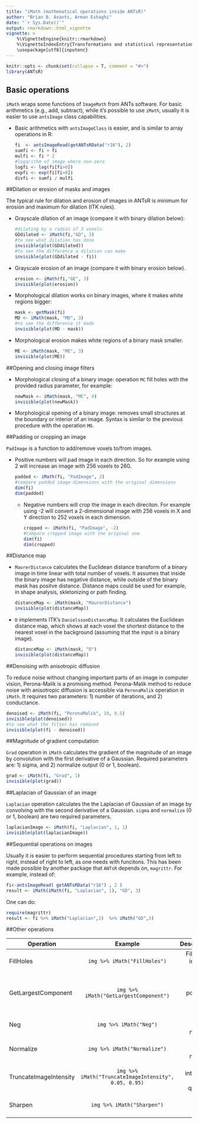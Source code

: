 ```yaml
---
title: "iMath (mathematical operations inside ANTsR)"
author: "Brian B. Avants, Arman Eshaghi"
date: "`r Sys.Date()`"
output: rmarkdown::html_vignette
vignette: >
    %\VignetteEngine{knitr::rmarkdown}
    %\VignetteIndexEntry{Transformations and statistical representations for images in R}
    \usepackage[utf8]{inputenc}
---
```


```r
knitr::opts <- chunk$set(collapse = T, comment = "#>")
library(ANTsR)
```

## Basic operations

`iMath`  wraps some functions of `ImageMath` from ANTs software. For basic 
arithmetics (e.g., add, subtract), while it's possible to use `iMath`, usually it 
is easier to use `antsImage` class capabilities. 

  * Basic arithmetics with `antsImageClass` is easier, and is similar to 
  array operations in R:

    ```r
    fi  <- antsImageRead(getANTsRData("r16"), 2)
    sumfi <- fi + fi
    mulfi <- fi * 2
    #logarithm of image where non-zero
    logfi <- log(fi[fi>0])
    expfi <- exp(fi[fi>0])
    divfi <- sumfi / mulfi
    ```

##Dilation or erosion of masks and images

The typical rule for dilation and erosion of images in ANTsR is minimum 
for erosion and maximum for dilation (ITK rules).

  * Grayscale dilation of an image (compare it with binary dilation below):
  
    ```r
    #dilating by a radius of 3 voxels
    GDdilated <- iMath(fi,"GD", 3)
    #to see what dilation has done
    invisible(plot(GDdilated))
    #to see the difference a dilation can make
    invisible(plot(GDdilated - fi))
    ```

  * Grayscale erosion of an image (compare it with binary erosion below).

    ```r
    erosion <- iMath(fi,"GE", 3)
    invisible(plot(erosion))
    ```

  * Morphological dilation works on binary images, where it makes white 
  regions bigger:

    ```r
    mask <- getMask(fi)
    MD <- iMath(mask, "MD", 3)
    #to see the difference it made
    invisible(plot(MD - mask))
    ```

  * Morphological erosion makes white regions of a binary mask smaller.

    ```r
    ME <- iMath(mask, "ME", 3)
    invisible(plot(ME))
    ```

##Opening and closing image filters

  * Morphological closing of a binary image: operation `MC` fill holes with the 
    provided radius parameter, for example:

      ```r
      newMask <- iMath(mask, "MC", 4)
      invisible(plot(newMask))
      ```

  * Morphological opening of a binary image: removes small structures at the boundary 
    or interior of an image. Syntax is similar to the previous procedure with the operation
    `MO`.


##Padding or cropping an image 

`PadImage` is a function to add/remove voxels to/from images.

* Positive numbers will pad image in each direction. So for example using 2
  will increase an image with 256 voxels to 260.
  
    ```r
    padded <- iMath(fi, "PadImage", 2)
    #compare padded image dimensions with the original dimensions
    dim(fi)
    dim(padded)
    ```

  * Negative numbers will crop the image in each direciton. For example using -2
  will convert a 2-dimensional image with 256 voxels in X and Y direction to 
  252 voxels in each dimension.

    ```r
    cropped <- iMath(fi, "PadImage", -2)
    #compare cropped image with the original one
    dim(fi)
    dim(cropped)
    ```

##Distance map
  
  * `MaurerDistance` calculates the Euclidean distance transform of a binary
  image in time linear with total number of voxels. It assumes that inside 
  the binary image has negative distance, while outside of the binary mask
  has positve distance. Distance maps could be used for example, in shape 
  analysis, skletonizing or path finding.

    ```r
    distanceMap <- iMath(mask, "MaurerDistance")
    invisible(plot(distanceMap))
    ```

 *  `D` implements ITK's `DanielssonDistanceMap`. It calculates the Euclidean
   distance map, which shows at each voxel the shortest distance to the nearest
   voxel in the background (assuming that the input is a binary image).
    
    ```r
    distanceMap <- iMath(mask, "D")
    invisible(plot(distanceMap))
    ```

##Denoising with anisotropic diffusion

To reduce noise without changing important parts of an image in computer vision, Perona-Malik is a
promising method. Perona-Malik method to reduce noise with anisotropic diffusion is accessible 
via `PeronaMalik` operation in `iMath`. It requires two parameters: 1) number of iterations, and 
2) conductance.

  ```r
  denoised <- iMath(fi, "PeronaMalik", 10, 0.5)
  invisible(plot(denoised))
  #to see what the filter has removed
  invisible(plot(fi - denoised)) 
  ```

##Magnitude of gradient computation

`Grad` operation in `iMath` calculates the gradient of the magnitude of an image by convolution
with the first derivative of a Gaussian. Required parameters are: 1) sigma, and 2) normalize 
output (0 or 1, boolean).

  ```r
  grad <- iMath(fi, "Grad", 1)
  invisible(plot(grad))
  ```

##Laplacian of Gaussian of an image

`Laplacian` operation calculates the the Laplacian of Gaussian of an image by convolving with
the second derivative of a Gaussian. `sigma` and `normalize` (0 or 1, boolean) are two required 
parameters.

  ```r
  laplacianImage <- iMath(fi, "Laplacian", 1, 1)
  invisible(plot(laplacianImage))
  ```

##Sequential operations on images

Usually it is easier to perform sequential procedures starting from left to right,
instead of right to left, as one needs with funcitons. This has been made possible by
another package that `ANTsR` depends on, `magrittr`. For example, instead of:

  ```r
  fi<-antsImageRead( getANTsRData("r16") , 2 )
  result <- iMath(iMath(fi, "Laplacian", 1), "GD", 3)
  ```
  
  One can do:
  
  ```r
  require(magrittr)
  result <- fi %>% iMath("Laplacian",1)  %>% iMath("GD",3) 
  ```

##Other operations

| Operation     | Example                   | Description                |
| ------------- |:-------------------------:| --------------------------:|
| FillHoles     |`img %>% iMath("FillHoles")`| Fills holes in binary object|
| GetLargestComponent |`img %>% iMath("GetLargestComponent")`|Returns largest portion of binary object|
| Neg | `img %>% iMath("Neg")`|Creates image negative|
|Normalize| `img %>% iMath("Normalize")` |Creates image negative|
|TruncateImageIntensity| `img %>% iMath("TruncateImageIntensity", 0.05, 0.95)`|Trims intensities by quantiles|
|Sharpen| `img %>% iMath("Sharpen")` | Makes edges sharper|
